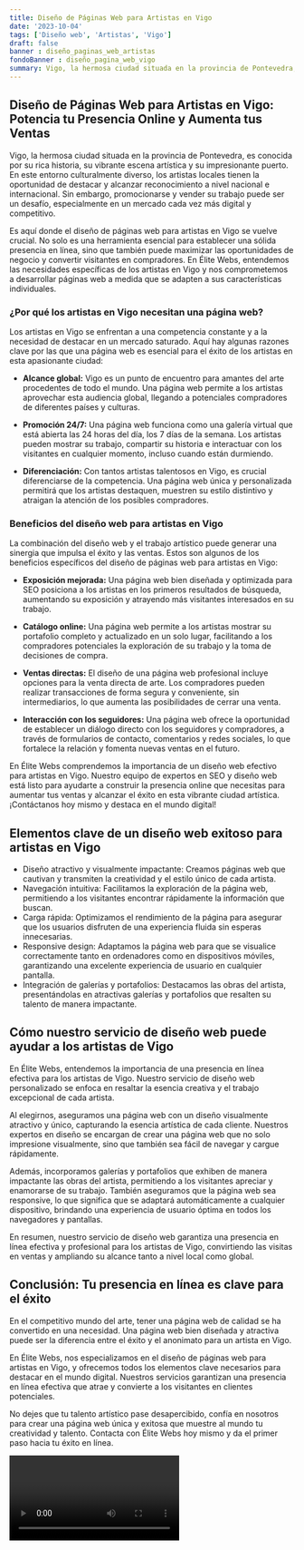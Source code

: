 ```yaml
---
title: Diseño de Páginas Web para Artistas en Vigo
date: '2023-10-04'
tags: ['Diseño web', 'Artistas', 'Vigo']
draft: false
banner : diseño_paginas_web_artistas
fondoBanner : diseño_pagina_web_vigo
summary: Vigo, la hermosa ciudad situada en la provincia de Pontevedra, es conocida por su rica historia, su vibrante escena artística y su impresionante puerto. En este entorno culturalmente diverso, los artistas locales tienen la oportunidad de destacar y alcanzar reconocimiento a nivel nacional e internacional. Sin embargo, promocionarse y vender su trabajo puede ser un desafío, especialmente en un mercado cada vez más digital y competitivo.
---
```


## Diseño de Páginas Web para Artistas en Vigo: Potencia tu Presencia Online y Aumenta tus Ventas

Vigo, la hermosa ciudad situada en la provincia de Pontevedra, es conocida por su rica historia, su vibrante escena artística y su impresionante puerto. En este entorno culturalmente diverso, los artistas locales tienen la oportunidad de destacar y alcanzar reconocimiento a nivel nacional e internacional. Sin embargo, promocionarse y vender su trabajo puede ser un desafío, especialmente en un mercado cada vez más digital y competitivo.

Es aquí donde el diseño de páginas web para artistas en Vigo se vuelve crucial. No solo es una herramienta esencial para establecer una sólida presencia en línea, sino que también puede maximizar las oportunidades de negocio y convertir visitantes en compradores. En Élite Webs, entendemos las necesidades específicas de los artistas en Vigo y nos comprometemos a desarrollar páginas web a medida que se adapten a sus características individuales.

### ¿Por qué los artistas en Vigo necesitan una página web?

Los artistas en Vigo se enfrentan a una competencia constante y a la necesidad de destacar en un mercado saturado. Aquí hay algunas razones clave por las que una página web es esencial para el éxito de los artistas en esta apasionante ciudad:

- **Alcance global:** Vigo es un punto de encuentro para amantes del arte procedentes de todo el mundo. Una página web permite a los artistas aprovechar esta audiencia global, llegando a potenciales compradores de diferentes países y culturas.

- **Promoción 24/7:** Una página web funciona como una galería virtual que está abierta las 24 horas del día, los 7 días de la semana. Los artistas pueden mostrar su trabajo, compartir su historia e interactuar con los visitantes en cualquier momento, incluso cuando están durmiendo.

- **Diferenciación:** Con tantos artistas talentosos en Vigo, es crucial diferenciarse de la competencia. Una página web única y personalizada permitirá que los artistas destaquen, muestren su estilo distintivo y atraigan la atención de los posibles compradores.

### Beneficios del diseño web para artistas en Vigo

La combinación del diseño web y el trabajo artístico puede generar una sinergia que impulsa el éxito y las ventas. Estos son algunos de los beneficios específicos del diseño de páginas web para artistas en Vigo:

- **Exposición mejorada:** Una página web bien diseñada y optimizada para SEO posiciona a los artistas en los primeros resultados de búsqueda, aumentando su exposición y atrayendo más visitantes interesados en su trabajo.

- **Catálogo online:** Una página web permite a los artistas mostrar su portafolio completo y actualizado en un solo lugar, facilitando a los compradores potenciales la exploración de su trabajo y la toma de decisiones de compra.

- **Ventas directas:** El diseño de una página web profesional incluye opciones para la venta directa de arte. Los compradores pueden realizar transacciones de forma segura y conveniente, sin intermediarios, lo que aumenta las posibilidades de cerrar una venta.

- **Interacción con los seguidores:** Una página web ofrece la oportunidad de establecer un diálogo directo con los seguidores y compradores, a través de formularios de contacto, comentarios y redes sociales, lo que fortalece la relación y fomenta nuevas ventas en el futuro.

En Élite Webs comprendemos la importancia de un diseño web efectivo para artistas en Vigo. Nuestro equipo de expertos en SEO y diseño web está listo para ayudarte a construir la presencia online que necesitas para aumentar tus ventas y alcanzar el éxito en esta vibrante ciudad artística. ¡Contáctanos hoy mismo y destaca en el mundo digital!

<GifSeo />

<Cta />

## Elementos clave de un diseño web exitoso para artistas en Vigo

- Diseño atractivo y visualmente impactante: Creamos páginas web que cautivan y transmiten la creatividad y el estilo único de cada artista.
- Navegación intuitiva: Facilitamos la exploración de la página web, permitiendo a los visitantes encontrar rápidamente la información que buscan.
- Carga rápida: Optimizamos el rendimiento de la página para asegurar que los usuarios disfruten de una experiencia fluida sin esperas innecesarias.
- Responsive design: Adaptamos la página web para que se visualice correctamente tanto en ordenadores como en dispositivos móviles, garantizando una excelente experiencia de usuario en cualquier pantalla.
- Integración de galerías y portafolios: Destacamos las obras del artista, presentándolas en atractivas galerías y portafolios que resalten su talento de manera impactante.

## Cómo nuestro servicio de diseño web puede ayudar a los artistas de Vigo

En Élite Webs, entendemos la importancia de una presencia en línea efectiva para los artistas de Vigo. Nuestro servicio de diseño web personalizado se enfoca en resaltar la esencia creativa y el trabajo excepcional de cada artista.

Al elegirnos, aseguramos una página web con un diseño visualmente atractivo y único, capturando la esencia artística de cada cliente. Nuestros expertos en diseño se encargan de crear una página web que no solo impresione visualmente, sino que también sea fácil de navegar y cargue rápidamente.

Además, incorporamos galerías y portafolios que exhiben de manera impactante las obras del artista, permitiendo a los visitantes apreciar y enamorarse de su trabajo. También aseguramos que la página web sea responsive, lo que significa que se adaptará automáticamente a cualquier dispositivo, brindando una experiencia de usuario óptima en todos los navegadores y pantallas.

En resumen, nuestro servicio de diseño web garantiza una presencia en línea efectiva y profesional para los artistas de Vigo, convirtiendo las visitas en ventas y ampliando su alcance tanto a nivel local como global.

## Conclusión: Tu presencia en línea es clave para el éxito

En el competitivo mundo del arte, tener una página web de calidad se ha convertido en una necesidad. Una página web bien diseñada y atractiva puede ser la diferencia entre el éxito y el anonimato para un artista en Vigo.

En Élite Webs, nos especializamos en el diseño de páginas web para artistas en Vigo, y ofrecemos todos los elementos clave necesarios para destacar en el mundo digital. Nuestros servicios garantizan una presencia en línea efectiva que atrae y convierte a los visitantes en clientes potenciales.

No dejes que tu talento artístico pase desapercibido, confía en nosotros para crear una página web única y exitosa que muestre al mundo tu creatividad y talento. Contacta con Élite Webs hoy mismo y da el primer paso hacia tu éxito en línea.

<Video />

<CtaBot job='Artistas' city='Vigo'/>

<Gmaps query='Vigo+españa+maps' />